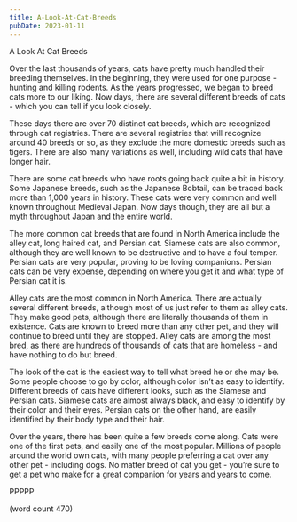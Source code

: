 ```yaml
---
title: A-Look-At-Cat-Breeds
pubDate: 2023-01-11
---
```


A Look At Cat Breeds

Over the last thousands of years, cats have pretty much handled their breeding themselves.  In the beginning, they were used for one purpose - hunting and killing rodents.  As the years progressed, we began to breed cats more to our liking.  Now days, there are several different breeds of cats - which you can tell if you look closely.

These days there are over 70 distinct cat breeds, which are recognized through cat registries.  There are several registries that will recognize around 40 breeds or so, as they exclude the more domestic breeds such as tigers.  There are also many variations as well, including wild cats that have longer hair. 

There are some cat breeds who have roots going back quite a bit in history.  Some Japanese breeds, such as the Japanese Bobtail, can be traced back more than 1,000 years in history.  These cats were very common and well known throughout Medieval Japan.  Now days though, they are all but a myth throughout Japan and the entire world.

The more common cat breeds that are found in North America include the alley cat, long haired cat, and Persian cat.  Siamese cats are also common, although they are well known to be destructive and to have a foul temper.  Persian cats are very popular, proving to be loving companions.  Persian cats can be very expense, depending on where you get it and what type of Persian cat it is.

Alley cats are the most common in North America.  There are actually several different breeds, although most of us just refer to them as alley cats.  They make good pets, although there are literally thousands of them in existence.  Cats are known to breed more than any other pet, and they will continue to breed until they are stopped.  Alley cats are among the most bred, as there are hundreds of thousands of cats that are homeless - and have nothing to do but breed.

The look of the cat is the easiest way to tell what breed he or she may be.  Some people choose to go by color, although color isn’t as easy to identify.  Different breeds of cats have different looks, such as the Siamese and Persian cats.  Siamese cats are almost always black, and easy to identify by their color and their eyes.  Persian cats on the other hand, are easily identified by their body type and their hair.

Over the years, there has been quite a few breeds come along.  Cats were one of the first pets, and easily one of the most popular.  Millions of people around the world own cats, with many people preferring a cat over any other pet - including dogs.  No matter breed of cat you get - you’re sure to get a pet who make for a great companion for years and years to come.

PPPPP

(word count 470)